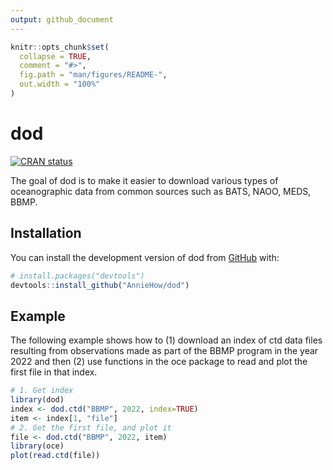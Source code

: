 ```yaml
---
output: github_document
---
```


<!-- README.md is generated from README.Rmd. Please edit that file -->

```r
knitr::opts_chunk$set(
  collapse = TRUE,
  comment = "#>",
  fig.path = "man/figures/README-",
  out.width = "100%"
)
```

# dod

<!-- badges: start -->
[![CRAN status](https://www.r-pkg.org/badges/version/dod)](https://CRAN.R-project.org/package=dod)
<!-- badges: end -->

The goal of dod is to make it easier to download various types of oceanographic data from common sources such as BATS, NAOO, MEDS, BBMP. 

## Installation

You can install the development version of dod from [GitHub](https://github.com/) with:

``` r
# install.packages("devtools")
devtools::install_github("AnnieHow/dod")
```

## Example

The following example shows how to (1) download an index of ctd data files resulting from observations made as part of the BBMP program in the year 2022 and then (2) use functions in the oce package to read and plot the first file in that index.

```r
# 1. Get index
library(dod)
index <- dod.ctd("BBMP", 2022, index=TRUE)
item <- index[1, "file"]
# 2. Get the first file, and plot it
file <- dod.ctd("BBMP", 2022, item)
library(oce)
plot(read.ctd(file))
```


